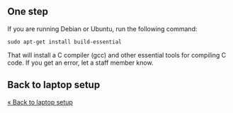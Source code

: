 == One step ==

If you are running Debian or Ubuntu, run the following command:

 sudo apt-get install build-essential

That will install a C compiler (gcc) and other essential tools for compiling C code. If you get an error, let a staff member know.

== Back to laptop setup ==

[[laptop setup|&laquo; Back to laptop setup]]

